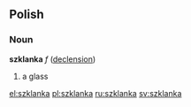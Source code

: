 ==Polish==
===Noun===
'''szklanka''' ''f'' ([[Wiktionary Appendix:Polish hard feminine noun declension|declension]])
# a glass

[[el:szklanka]]
[[pl:szklanka]]
[[ru:szklanka]]
[[sv:szklanka]]
